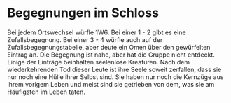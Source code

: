 # Begegnungen im Schloss

Bei jedem Ortswechsel würfle 1W6. Bei einer 1 - 2 gibt es eine Zufallsbegegnung. Bei einer 3 - 4 würfle auch auf der Zufallsbegegnungstabelle, aber deute ein Omen über den gewürfelten Eintrag an. Die Begegnung ist nahe, aber hat die Gruppe nicht entdeckt.
Einige der Einträge beinhalten seelenlose Kreaturen. Nach dem wiederkehrenden Tod dieser Leute ist ihre Seele soweit zerfallen, dass sie nur noch eine Hülle ihrer Selbst sind. Sie haben nur noch die Kernzüge aus ihrem vorigem Leben und meist sind sie getrieben von dem, was sie am Häufigsten im Leben taten.


<BasicTable headers={headers} rows={rows} dice={dice} />

